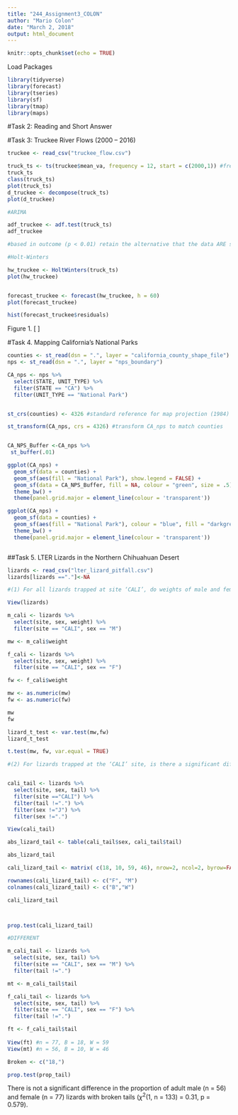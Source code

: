 ```yaml
---
title: "244_Assignment3_COLON"
author: "Mario Colon"
date: "March 2, 2018"
output: html_document
---
```


```r
knitr::opts_chunk$set(echo = TRUE)
```

Load Packages

```r

library(tidyverse)
library(forecast)
library(tseries)
library(sf)
library(tmap)
library(maps)

```


#Task 2: Reading and Short Answer

#Task 3: Truckee River Flows (2000 – 2016)

```r

truckee <- read_csv("truckee_flow.csv")

truck_ts <- ts(truckee$mean_va, frequency = 12, start = c(2000,1)) #frequency = 12 means months/year
truck_ts
class(truck_ts)
plot(truck_ts)
d_truckee <- decompose(truck_ts)
plot(d_truckee)

#ARIMA

adf_truckee <- adf.test(truck_ts)
adf_truckee

#based in outcome (p < 0.01) retain the alternative that the data ARE stationary

#Holt-Winters

hw_truckee <- HoltWinters(truck_ts) 
plot(hw_truckee)


forecast_truckee <- forecast(hw_truckee, h = 60) 
plot(forecast_truckee)

hist(forecast_truckee$residuals)

```
Figure 1. [ ]


#Task 4. Mapping California’s National Parks

```r

counties <- st_read(dsn = ".", layer = "california_county_shape_file")
nps <- st_read(dsn = ".", layer = "nps_boundary")

CA_nps <- nps %>% 
  select(STATE, UNIT_TYPE) %>% 
  filter(STATE == "CA") %>% 
  filter(UNIT_TYPE == "National Park")


st_crs(counties) <- 4326 #standard reference for map projection (1984)

st_transform(CA_nps, crs = 4326) #transform CA_nps to match counties 


CA_NPS_Buffer <-CA_nps %>%
 st_buffer(.01)

ggplot(CA_nps) +
  geom_sf(data = counties) +
  geom_sf(aes(fill = "National Park"), show.legend = FALSE) +
  geom_sf(data = CA_NPS_Buffer, fill = NA, colour = "green", size = .5) +
  theme_bw() +
  theme(panel.grid.major = element_line(colour = 'transparent'))

ggplot(CA_nps) +
  geom_sf(data = counties) +
  geom_sf(aes(fill = "National Park"), colour = "blue", fill = "darkgreen") +
  theme_bw() +
  theme(panel.grid.major = element_line(colour = 'transparent'))



```

##Task 5. LTER Lizards in the Northern Chihuahuan Desert

```r

lizards <- read_csv("lter_lizard_pitfall.csv")
lizards[lizards =="."]<-NA

#(1) For all lizards trapped at site ‘CALI’, do weights of male and female adult lizards differ significantly?

View(lizards)

m_cali <- lizards %>% 
  select(site, sex, weight) %>% 
  filter(site == "CALI", sex == "M")

mw <- m_cali$weight

f_cali <- lizards %>% 
  select(site, sex, weight) %>% 
  filter(site == "CALI", sex == "F")

fw <- f_cali$weight

mw <- as.numeric(mw)
fw <- as.numeric(fw)

mw
fw

lizard_t_test <- var.test(mw,fw)
lizard_t_test

t.test(mw, fw, var.equal = TRUE)

#(2) For lizards trapped at the ‘CALI’ site, is there a significant difference in the proportion of adult male and female lizards with broken tails?


cali_tail <- lizards %>% 
  select(site, sex, tail) %>% 
  filter(site =="CALI") %>%
  filter(tail !=".") %>% 
  filter(sex !="J") %>% 
  filter(sex !=".")

View(cali_tail)

abs_lizard_tail <- table(cali_tail$sex, cali_tail$tail)

abs_lizard_tail

cali_lizard_tail <- matrix( c(18, 10, 59, 46), nrow=2, ncol=2, byrow=FALSE)

rownames(cali_lizard_tail) <- c("F", "M")
colnames(cali_lizard_tail) <- c("B","W")

cali_lizard_tail



prop.test(cali_lizard_tail)

#DIFFERENT

m_cali_tail <- lizards %>% 
  select(site, sex, tail) %>% 
  filter(site == "CALI", sex == "M") %>% 
  filter(tail !=".") 

mt <- m_cali_tail$tail

f_cali_tail <- lizards %>% 
  select(site, sex, tail) %>% 
  filter(site == "CALI", sex == "F") %>% 
  filter(tail !=".")

ft <- f_cali_tail$tail
 
View(ft) #n = 77, B = 18, W = 59 
View(mt) #n = 56, B = 10, W = 46

Broken <- c("18,")

prop.test(prop_tail)

```

There is not a significant difference in the proportion of adult male (n = 56) and female (n = 77) lizards with broken tails ($\chi$^2^(1, n = 133) = 0.31, p = 0.579).